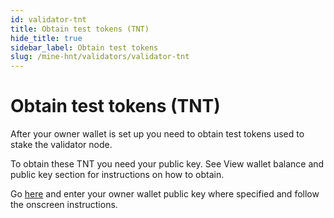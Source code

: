 ```yaml
---
id: validator-tnt
title: Obtain test tokens (TNT)
hide_title: true
sidebar_label: Obtain test tokens
slug: /mine-hnt/validators/validator-tnt
---
```



# Obtain test tokens (TNT)
After your owner wallet is set up you need to obtain test tokens used to stake the validator node.

To obtain these TNT you need your public key. See View wallet balance and public key section for instructions on how to obtain. 

Go [here](https://faucet.helium.wtf/) and enter your owner wallet public key where specified and follow the onscreen instructions. 
